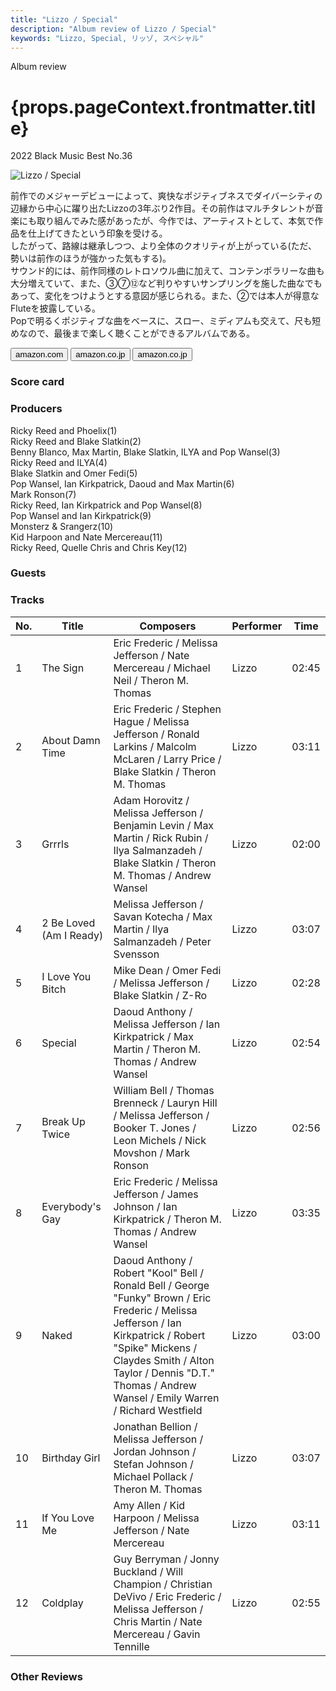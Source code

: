 ```yaml
---
title: "Lizzo / Special"
description: "Album review of Lizzo / Special"
keywords: "Lizzo, Special, リッゾ, スペシャル"
---
```






<p className="largeP">Album review</p>
<h1 className="h1--no--margin">{props.pageContext.frontmatter.title}</h1>
<p className="largeP">
  <Link to="/best50/2022/">2022 Black Music Best No.36</Link>
</p>

<Row  className="image-card-group">
	<Column colMd={3} colLg={4} noGutterMdLeft="">
       <ImageCard>

![Lizzo / Special](../../images/cd/lizzo2L.jpg)

</ImageCard>
	</Column>
	<Column colMd={4} colLg={8} noGutterMdLeft="">
	<p>
		前作でのメジャーデビューによって、爽快なポジティブネスでダイバーシティの辺縁から中心に躍り出たLizzoの3年ぶり2作目。その前作はマルチタレントが音楽にも取り組んでみた感があったが、今作では、アーティストとして、本気で作品を仕上げてきたという印象を受ける。
		<br/>したがって、路線は継承しつつ、より全体のクオリティが上がっている(ただ、勢いは前作のほうが強かった気もする)。
		<br/>サウンド的には、前作同様のレトロソウル曲に加えて、コンテンポラリーな曲も大分増えていて、また、③⑦⑫など判りやすいサンプリングを施した曲なでもあって、変化をつけようとする意図が感じられる。また、②では本人が得意なFluteを披露している。
		<br/>Popで明るくポジティブな曲をベースに、スロー、ミディアムも交えて、尺も短めなので、最後まで楽しく聴くことができるアルバムである。
	</p>
	<div>
	  <Button className="button-right-mergin"  href="https://amzn.to/3jq7mze" renderIcon={ArrowUpRight} size='sm' kind='primary'>
      amazon.com
    </Button>
    <Button className="button-right-mergin"  href="https://amzn.to/3jq7mze" renderIcon={ArrowUpRight} size='sm' kind='secondary'>
      amazon.co.jp
    </Button>
		<Button className="button-right-mergin"  href="https://apple.co/3GhD0bh" renderIcon={ArrowUpRight} size='sm' kind='secondary'>
      amazon.co.jp
    </Button>
		<AdvJS2/>
	</div>
	</Column>
</Row>
<Row >
	<Column colMd={4} colLg={4} noGutterMdLeft="">
<div>
  <h3>Score card</h3>
	<SliderJS1 value="4" />
  <SliderJS2 value="3" />
	<SliderJS3 value="1" />
  <SliderJS4 value="9" />
</div>
</Column>
<Column colMd={8} colLg={8} noGutterMdLeft="">
<div>
<h3>Producers</h3>
<p>
	Ricky Reed and Phoelix(1)
	<br/>Ricky Reed and Blake Slatkin(2)
	<br/>Benny Blanco, Max Martin, Blake Slatkin, ILYA and Pop Wansel(3)
	<br/>Ricky Reed and ILYA(4)
	<br/>Blake Slatkin and Omer Fedi(5)
	<br/>Pop Wansel, Ian Kirkpatrick, Daoud and Max Martin(6)
	<br/>Mark Ronson(7)
	<br/>Ricky Reed, Ian Kirkpatrick and Pop Wansel(8)
	<br/>Pop Wansel and Ian Kirkpatrick(9)
	<br/>Monsterz & Srangerz(10)
	<br/>Kid Harpoon and Nate Mercereau(11)
	<br/>Ricky Reed, Quelle Chris and Chris Key(12)
</p>
<h3>Guests</h3>
<p>
</p>
</div>
</Column>
</Row>

<h3>Tracks</h3>

| No. | Title                   | Composers                                                                                                                                                                                                                                                       | Performer | Time  |
| --- | ----------------------- | --------------------------------------------------------------------------------------------------------------------------------------------------------------------------------------------------------------------------------------------------------------- | --------- | ----- |
| 1   | The Sign                | Eric Frederic / Melissa Jefferson / Nate Mercereau / Michael Neil / Theron M. Thomas                                                                                                                                                                            | Lizzo     | 02:45 |
| 2   | About Damn Time         | Eric Frederic / Stephen Hague / Melissa Jefferson / Ronald Larkins / Malcolm McLaren / Larry Price / Blake Slatkin / Theron M. Thomas                                                                                                                           | Lizzo     | 03:11 |
| 3   | Grrrls                  | Adam Horovitz / Melissa Jefferson / Benjamin Levin / Max Martin / Rick Rubin / Ilya Salmanzadeh / Blake Slatkin / Theron M. Thomas / Andrew Wansel                                                                                                              | Lizzo     | 02:00 |
| 4   | 2 Be Loved (Am I Ready) | Melissa Jefferson / Savan Kotecha / Max Martin / Ilya Salmanzadeh / Peter Svensson                                                                                                                                                                              | Lizzo     | 03:07 |
| 5   | I Love You Bitch        | Mike Dean / Omer Fedi / Melissa Jefferson / Blake Slatkin / Z-Ro                                                                                                                                                                                                | Lizzo     | 02:28 |
| 6   | Special                 | Daoud Anthony / Melissa Jefferson / Ian Kirkpatrick / Max Martin / Theron M. Thomas / Andrew Wansel                                                                                                                                                             | Lizzo     | 02:54 |
| 7   | Break Up Twice          | William Bell / Thomas Brenneck / Lauryn Hill / Melissa Jefferson / Booker T. Jones / Leon Michels / Nick Movshon / Mark Ronson                                                                                                                                  | Lizzo     | 02:56 |
| 8   | Everybody's Gay         | Eric Frederic / Melissa Jefferson / James Johnson / Ian Kirkpatrick / Theron M. Thomas / Andrew Wansel                                                                                                                                                          | Lizzo     | 03:35 |
| 9   | Naked                   | Daoud Anthony / Robert "Kool" Bell / Ronald Bell / George "Funky" Brown / Eric Frederic / Melissa Jefferson / Ian Kirkpatrick / Robert "Spike" Mickens / Claydes Smith / Alton Taylor / Dennis "D.T." Thomas / Andrew Wansel / Emily Warren / Richard Westfield | Lizzo     | 03:00 |
| 10  | Birthday Girl           | Jonathan Bellion / Melissa Jefferson / Jordan Johnson / Stefan Johnson / Michael Pollack / Theron M. Thomas                                                                                                                                                     | Lizzo     | 03:07 |
| 11  | If You Love Me          | Amy Allen / Kid Harpoon / Melissa Jefferson / Nate Mercereau                                                                                                                                                                                                    | Lizzo     | 03:11 |
| 12  | Coldplay                | Guy Berryman / Jonny Buckland / Will Champion / Christian DeVivo / Eric Frederic / Melissa Jefferson / Chris Martin / Nate Mercereau / Gavin Tennille                                                                                                           | Lizzo     | 02:55 |

<h3>Other Reviews</h3>

<Row>
  <Column colMd={3} colLg={3} noGutterMdLeft>
    <Review1 />
  </Column>
</Row>

<AdvJS3/>